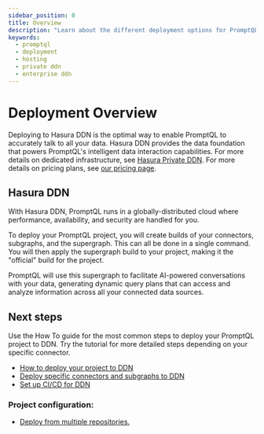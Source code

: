 ```yaml
---
sidebar_position: 0
title: Overview
description: "Learn about the different deployment options for PromptQL projects"
keywords:
  - promptql
  - deployment
  - hosting
  - private ddn
  - enterprise ddn
---
```


# Deployment Overview

Deploying to Hasura DDN is the optimal way to enable PromptQL to accurately talk to all your data. Hasura DDN provides
the data foundation that powers PromptQL's intelligent data interaction capabilities. For more details on dedicated
infrastructure, see [Hasura Private DDN](/private-ddn/index.mdx). For more details on pricing plans, see
[our pricing page](https://hasura.io/pricing).

## Hasura DDN

With Hasura DDN, PromptQL runs in a globally-distributed cloud where performance, availability, and security are handled
for you.

To deploy your PromptQL project, you will create builds of your connectors, subgraphs, and the supergraph. This can all
be done in a single command. You will then apply the supergraph build to your project, making it the "official" build
for the project.

PromptQL will use this supergraph to facilitate AI-powered conversations with your data, generating dynamic query plans
that can access and analyze information across all your connected data sources.

## Next steps

Use the How To guide for the most common steps to deploy your PromptQL project to DDN. Try the tutorial for more
detailed steps depending on your specific connector.

- [How to deploy your project to DDN](/deployment/hasura-ddn/deploy-to-ddn.mdx)
- [Deploy specific connectors and subgraphs to DDN](/deployment/hasura-ddn/incremental-builds.mdx)
- [Set up CI/CD for DDN](/deployment/hasura-ddn/ci-cd.mdx)

### Project configuration:

- [Deploy from multiple repositories.](/project-configuration/subgraphs/working-with-multiple-repositories.mdx)
